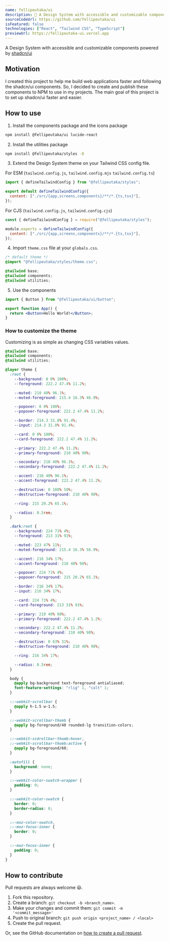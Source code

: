 ---
name: fellipeutaka/ui
description: 🎨 A Design System with accessible and customizable components powered by shadcn/ui
sourceCodeUrl: https://github.com/fellipeutaka/ui
isFeatured: false
technologies: ["React", "Tailwind CSS", "TypeScript"]
previewUrl: https://fellipeutaka-ui.vercel.app
---

A Design System with accessible and customizable components powered by [shadcn/ui](https://ui.shadcn.com)

## Motivation

I created this project to help me build web applications faster and following the shadcn/ui components. So, I decided to create and publish these components to NPM to use in my projects.
The main goal of this project is to set up shadcn/ui faster and easier.

## How to use

1. Install the components package and the icons package

```bash
npm install @fellipeutaka/ui lucide-react
```

2. Install the utilities package

```bash
npm install @fellipeutaka/styles -D
```

3. Extend the Design System theme on your Tailwind CSS config file.

For ESM (`tailwind.config.js`, `tailwind.config.mjs` `tailwind.config.ts`)

```js
import { defineTailwindConfig } from "@fellipeutaka/styles";

export default defineTailwindConfig({
  content: ["./src/{app,screens,components}/**/*.{ts,tsx}"],
});
```

For CJS (`tailwind.config.js`, `tailwind.config.cjs`)

```js
const { defineTailwindConfig } = require("@fellipeutaka/styles");

module.exports = defineTailwindConfig({
  content: ["./src/{app,screens,components}/**/*.{ts,tsx}"],
});
```

4. Import `theme.css` file at your `globals.css`.

```css
/* default theme */
@import "@fellipeutaka/styles/theme.css";

@tailwind base;
@tailwind components;
@tailwind utilities;
```

5. Use the components

```jsx
import { Button } from "@fellipeutaka/ui/button";

export function App() {
  return <Button>Hello World!</Button>;
}
```

### How to customize the theme

Customizing is as simple as changing CSS variables values.

```css
@tailwind base;
@tailwind components;
@tailwind utilities;

@layer theme {
  :root {
    --background: 0 0% 100%;
    --foreground: 222.2 47.4% 11.2%;

    --muted: 210 40% 96.1%;
    --muted-foreground: 215.4 16.3% 46.9%;

    --popover: 0 0% 100%;
    --popover-foreground: 222.2 47.4% 11.2%;

    --border: 214.3 31.8% 91.4%;
    --input: 214.3 31.8% 91.4%;

    --card: 0 0% 100%;
    --card-foreground: 222.2 47.4% 11.2%;

    --primary: 222.2 47.4% 11.2%;
    --primary-foreground: 210 40% 98%;

    --secondary: 210 40% 96.1%;
    --secondary-foreground: 222.2 47.4% 11.2%;

    --accent: 210 40% 96.1%;
    --accent-foreground: 222.2 47.4% 11.2%;

    --destructive: 0 100% 50%;
    --destructive-foreground: 210 40% 98%;

    --ring: 215 20.2% 65.1%;

    --radius: 0.5rem;
  }

  .dark:root {
    --background: 224 71% 4%;
    --foreground: 213 31% 91%;

    --muted: 223 47% 11%;
    --muted-foreground: 215.4 16.3% 56.9%;

    --accent: 216 34% 17%;
    --accent-foreground: 210 40% 98%;

    --popover: 224 71% 4%;
    --popover-foreground: 215 20.2% 65.1%;

    --border: 216 34% 17%;
    --input: 216 34% 17%;

    --card: 224 71% 4%;
    --card-foreground: 213 31% 91%;

    --primary: 210 40% 98%;
    --primary-foreground: 222.2 47.4% 1.2%;

    --secondary: 222.2 47.4% 11.2%;
    --secondary-foreground: 210 40% 98%;

    --destructive: 0 63% 31%;
    --destructive-foreground: 210 40% 98%;

    --ring: 216 34% 17%;

    --radius: 0.5rem;
  }

  body {
    @apply bg-background text-foreground antialiased;
    font-feature-settings: "rlig" 1, "calt" 1;
  }

  ::-webkit-scrollbar {
    @apply h-1.5 w-1.5;
  }

  ::-webkit-scrollbar-thumb {
    @apply bg-foreground/40 rounded-lg transition-colors;
  }

  ::-webkit-scdrollbar-thumb:hover,
  ::-webkit-scrollbar-thumb:active {
    @apply bg-foreground/60;
  }

  :autofill {
    background: none;
  }

  ::-webkit-color-swatch-wrapper {
    padding: 0;
  }

  ::-webkit-color-swatch {
    border: 0;
    border-radius: 0;
  }

  ::-moz-color-swatch,
  ::-moz-focus-inner {
    border: 0;
  }

  ::-moz-focus-inner {
    padding: 0;
  }
}
```

## How to contribute

Pull requests are always welcome 😃.

1. Fork this repository.
2. Create a branch: `git checkout -b <branch_name>`.
3. Make your changes and commit them: `git commit -m '<commit_message>'`
4. Push to original branch: `git push origin <project_name> / <local>`
5. Create the pull request.

Or, see the GitHub documentation on [how to create a pull request](https://help.github.com/en/github/collaborating-with-issues-and-pull-requests/creating-a-pull-request).
